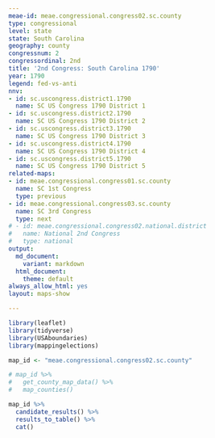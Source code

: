 ```yaml
---
meae-id: meae.congressional.congress02.sc.county
type: congressional
level: state
state: South Carolina
geography: county
congressnum: 2
congressordinal: 2nd
title: '2nd Congress: South Carolina 1790'
year: 1790
legend: fed-vs-anti
nnv:
- id: sc.uscongress.district1.1790
  name: SC US Congress 1790 District 1
- id: sc.uscongress.district2.1790
  name: SC US Congress 1790 District 2
- id: sc.uscongress.district3.1790
  name: SC US Congress 1790 District 3
- id: sc.uscongress.district4.1790
  name: SC US Congress 1790 District 4
- id: sc.uscongress.district5.1790
  name: SC US Congress 1790 District 5
related-maps:
- id: meae.congressional.congress01.sc.county
  name: SC 1st Congress
  type: previous
- id: meae.congressional.congress03.sc.county
  name: SC 3rd Congress
  type: next
# - id: meae.congressional.congress02.national.district
#   name: National 2nd Congress
#   type: national
output:
  md_document:
    variant: markdown
  html_document:
    theme: default
always_allow_html: yes
layout: maps-show

---
```


```r
library(leaflet)
library(tidyverse)
library(USAboundaries)
library(mappingelections)

map_id <- "meae.congressional.congress02.sc.county"
```

<div class="map">

```r
# map_id %>%
#   get_county_map_data() %>%
#   map_counties()
```

</div>

<div class="results-table">

```r
map_id %>%
  candidate_results() %>%
  results_to_table() %>%
  cat()
```

</div>
